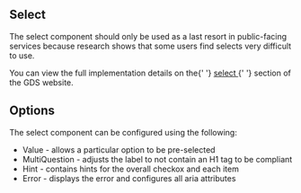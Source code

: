 
<Meta title="Components/Select/Information" />

<h2>Select</h2>

<p>
  The select component should only be used as a last resort in public-facing
  services because research shows that some users find selects very difficult to
  use.
</p>

<p>
  You can view the full implementation details on the{' '}
  <a
    href="https://design-system.service.gov.uk/components/select/"
    target="_blank"
    rel="noreferrer"
  >
    select
  </a>{' '}
  section of the GDS website.
</p>
<h2>Options</h2>

<p>The select component can be configured using the following:</p>

<ul>
  <li>Value - allows a particular option to be pre-selected</li>
  <li>
    MultiQuestion - adjusts the label to not contain an H1 tag to be compliant
  </li>
  <li>Hint - contains hints for the overall checkox and each item</li>
  <li>Error - displays the error and configures all aria attributes</li>
</ul>
